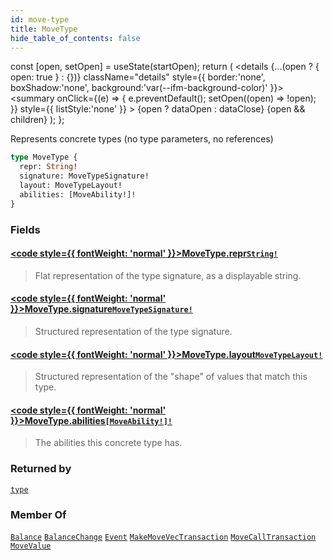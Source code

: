 ```yaml
---
id: move-type
title: MoveType
hide_table_of_contents: false
---
```









  const [open, setOpen] = useState(startOpen);
  return (
    <details {...(open ? { open: true } : {})} className="details" style={{ border:'none', boxShadow:'none', background:'var(--ifm-background-color)' }}>
      <summary
        onClick={(e) => {
          e.preventDefault();
          setOpen((open) => !open);
        }}
        style={{ listStyle:'none' }}
      >
      {open ? dataOpen : dataClose}
      </summary>
      {open && children}
    </details>
  );
};








Represents concrete types (no type parameters, no references)


```graphql
type MoveType {
  repr: String!
  signature: MoveTypeSignature!
  layout: MoveTypeLayout!
  abilities: [MoveAbility!]!
}
```




### Fields

#### [<code style={{ fontWeight: 'normal' }}>MoveType.<b>repr</b></code>](#)<Bullet />[`String!`](/references/sui-api/graphql/reference/scalars/string) <Badge class="badge badge--secondary" text="non-null"/> <Badge class="badge badge--secondary" text="scalar"/> 
> 
> 
> Flat representation of the type signature, as a displayable string.
> 

#### [<code style={{ fontWeight: 'normal' }}>MoveType.<b>signature</b></code>](#)<Bullet />[`MoveTypeSignature!`](/references/sui-api/graphql/reference/scalars/move-type-signature) <Badge class="badge badge--secondary" text="non-null"/> <Badge class="badge badge--secondary" text="scalar"/> 
> 
> 
> Structured representation of the type signature.
> 

#### [<code style={{ fontWeight: 'normal' }}>MoveType.<b>layout</b></code>](#)<Bullet />[`MoveTypeLayout!`](/references/sui-api/graphql/reference/scalars/move-type-layout) <Badge class="badge badge--secondary" text="non-null"/> <Badge class="badge badge--secondary" text="scalar"/> 
> 
> 
> Structured representation of the "shape" of values that match this type.
> 

#### [<code style={{ fontWeight: 'normal' }}>MoveType.<b>abilities</b></code>](#)<Bullet />[`[MoveAbility!]!`](/references/sui-api/graphql/reference/enums/move-ability) <Badge class="badge badge--secondary" text="non-null"/> <Badge class="badge badge--secondary" text="enum"/> 
> 
> 
> The abilities this concrete type has.
> 



### Returned by

[`type`](/references/sui-api/graphql/reference/queries/type)  <Badge class="badge badge--secondary" text="query"/>

### Member Of

[`Balance`](/references/sui-api/graphql/reference/objects/balance)  <Badge class="badge badge--secondary" text="object"/><Bullet />[`BalanceChange`](/references/sui-api/graphql/reference/objects/balance-change)  <Badge class="badge badge--secondary" text="object"/><Bullet />[`Event`](/references/sui-api/graphql/reference/objects/event)  <Badge class="badge badge--secondary" text="object"/><Bullet />[`MakeMoveVecTransaction`](/references/sui-api/graphql/reference/objects/make-move-vec-transaction)  <Badge class="badge badge--secondary" text="object"/><Bullet />[`MoveCallTransaction`](/references/sui-api/graphql/reference/objects/move-call-transaction)  <Badge class="badge badge--secondary" text="object"/><Bullet />[`MoveValue`](/references/sui-api/graphql/reference/objects/move-value)  <Badge class="badge badge--secondary" text="object"/>

